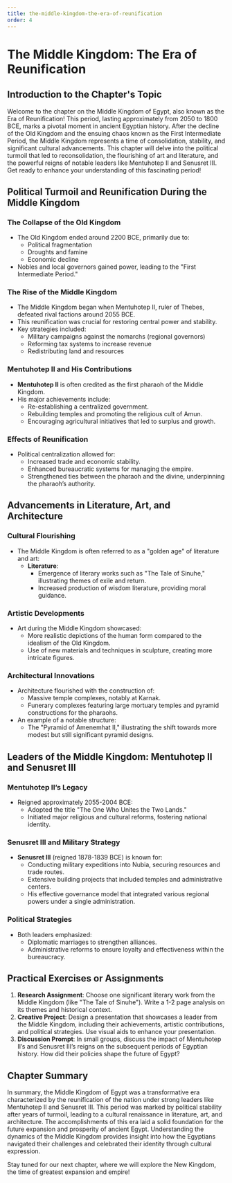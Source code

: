 ```yaml
---
title: the-middle-kingdom-the-era-of-reunification
order: 4
---
```


# The Middle Kingdom: The Era of Reunification

## Introduction to the Chapter's Topic

Welcome to the chapter on the Middle Kingdom of Egypt, also known as the Era of Reunification! This period, lasting approximately from 2050 to 1800 BCE, marks a pivotal moment in ancient Egyptian history. After the decline of the Old Kingdom and the ensuing chaos known as the First Intermediate Period, the Middle Kingdom represents a time of consolidation, stability, and significant cultural advancements. This chapter will delve into the political turmoil that led to reconsolidation, the flourishing of art and literature, and the powerful reigns of notable leaders like Mentuhotep II and Senusret III. Get ready to enhance your understanding of this fascinating period!

## Political Turmoil and Reunification During the Middle Kingdom

### The Collapse of the Old Kingdom

- The Old Kingdom ended around 2200 BCE, primarily due to:
  - Political fragmentation
  - Droughts and famine
  - Economic decline
- Nobles and local governors gained power, leading to the "First Intermediate Period."

### The Rise of the Middle Kingdom

- The Middle Kingdom began when Mentuhotep II, ruler of Thebes, defeated rival factions around 2055 BCE.
- This reunification was crucial for restoring central power and stability.
- Key strategies included:
  - Military campaigns against the nomarchs (regional governors)
  - Reforming tax systems to increase revenue
  - Redistributing land and resources

### Mentuhotep II and His Contributions

- **Mentuhotep II** is often credited as the first pharaoh of the Middle Kingdom.
- His major achievements include:
  - Re-establishing a centralized government.
  - Rebuilding temples and promoting the religious cult of Amun.
  - Encouraging agricultural initiatives that led to surplus and growth.

### Effects of Reunification

- Political centralization allowed for:
  - Increased trade and economic stability.
  - Enhanced bureaucratic systems for managing the empire.
  - Strengthened ties between the pharaoh and the divine, underpinning the pharaoh’s authority.

## Advancements in Literature, Art, and Architecture

### Cultural Flourishing

- The Middle Kingdom is often referred to as a "golden age" of literature and art:
  - **Literature**:
    - Emergence of literary works such as "The Tale of Sinuhe," illustrating themes of exile and return.
    - Increased production of wisdom literature, providing moral guidance.

### Artistic Developments

- Art during the Middle Kingdom showcased:
  - More realistic depictions of the human form compared to the idealism of the Old Kingdom.
  - Use of new materials and techniques in sculpture, creating more intricate figures.

### Architectural Innovations

- Architecture flourished with the construction of:
  - Massive temple complexes, notably at Karnak.
  - Funerary complexes featuring large mortuary temples and pyramid constructions for the pharaohs.
- An example of a notable structure:
  - The "Pyramid of Amenemhat II," illustrating the shift towards more modest but still significant pyramid designs.

## Leaders of the Middle Kingdom: Mentuhotep II and Senusret III

### Mentuhotep II’s Legacy

- Reigned approximately 2055-2004 BCE:
  - Adopted the title "The One Who Unites the Two Lands."
  - Initiated major religious and cultural reforms, fostering national identity.

### Senusret III and Military Strategy

- **Senusret III** (reigned 1878-1839 BCE) is known for:
  - Conducting military expeditions into Nubia, securing resources and trade routes.
  - Extensive building projects that included temples and administrative centers.
  - His effective governance model that integrated various regional powers under a single administration.

### Political Strategies

- Both leaders emphasized:
  - Diplomatic marriages to strengthen alliances.
  - Administrative reforms to ensure loyalty and effectiveness within the bureaucracy.

## Practical Exercises or Assignments

1. **Research Assignment**: Choose one significant literary work from the Middle Kingdom (like "The Tale of Sinuhe"). Write a 1-2 page analysis on its themes and historical context.
2. **Creative Project**: Design a presentation that showcases a leader from the Middle Kingdom, including their achievements, artistic contributions, and political strategies. Use visual aids to enhance your presentation.
3. **Discussion Prompt**: In small groups, discuss the impact of Mentuhotep II’s and Senusret III’s reigns on the subsequent periods of Egyptian history. How did their policies shape the future of Egypt?

## Chapter Summary

In summary, the Middle Kingdom of Egypt was a transformative era characterized by the reunification of the nation under strong leaders like Mentuhotep II and Senusret III. This period was marked by political stability after years of turmoil, leading to a cultural renaissance in literature, art, and architecture. The accomplishments of this era laid a solid foundation for the future expansion and prosperity of ancient Egypt. Understanding the dynamics of the Middle Kingdom provides insight into how the Egyptians navigated their challenges and celebrated their identity through cultural expression.

Stay tuned for our next chapter, where we will explore the New Kingdom, the time of greatest expansion and empire!
